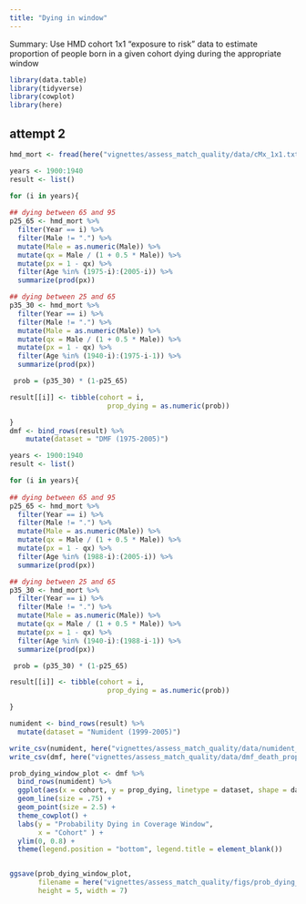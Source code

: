```yaml
---
title: "Dying in window"
---
```


Summary: Use HMD cohort 1x1 "exposure to risk" data to estimate proportion of people born in a given cohort dying during the appropriate window 


```r
library(data.table)
library(tidyverse)
library(cowplot)
library(here)
```


## attempt 2 

```r
hmd_mort <- fread(here("vignettes/assess_match_quality/data/cMx_1x1.txt"))

years <- 1900:1940
result <- list()

for (i in years){
  
## dying between 65 and 95 
p25_65 <- hmd_mort %>% 
  filter(Year == i) %>% 
  filter(Male != ".") %>% 
  mutate(Male = as.numeric(Male)) %>% 
  mutate(qx = Male / (1 + 0.5 * Male)) %>% 
  mutate(px = 1 - qx) %>% 
  filter(Age %in% (1975-i):(2005-i)) %>% 
  summarize(prod(px))

## dying between 25 and 65 
p35_30 <- hmd_mort %>% 
  filter(Year == i) %>% 
  filter(Male != ".") %>% 
  mutate(Male = as.numeric(Male)) %>% 
  mutate(qx = Male / (1 + 0.5 * Male)) %>% 
  mutate(px = 1 - qx) %>% 
  filter(Age %in% (1940-i):(1975-i-1)) %>% 
  summarize(prod(px))

 prob = (p35_30) * (1-p25_65)

result[[i]] <- tibble(cohort = i,
                        prop_dying = as.numeric(prob))

}
dmf <- bind_rows(result) %>% 
    mutate(dataset = "DMF (1975-2005)")

```


```r
years <- 1900:1940
result <- list()

for (i in years){
  
## dying between 65 and 95 
p25_65 <- hmd_mort %>% 
  filter(Year == i) %>% 
  filter(Male != ".") %>% 
  mutate(Male = as.numeric(Male)) %>% 
  mutate(qx = Male / (1 + 0.5 * Male)) %>% 
  mutate(px = 1 - qx) %>% 
  filter(Age %in% (1988-i):(2005-i)) %>% 
  summarize(prod(px))

## dying between 25 and 65 
p35_30 <- hmd_mort %>% 
  filter(Year == i) %>% 
  filter(Male != ".") %>% 
  mutate(Male = as.numeric(Male)) %>% 
  mutate(qx = Male / (1 + 0.5 * Male)) %>% 
  mutate(px = 1 - qx) %>% 
  filter(Age %in% (1940-i):(1988-i-1)) %>% 
  summarize(prod(px))

 prob = (p35_30) * (1-p25_65)

result[[i]] <- tibble(cohort = i,
                        prop_dying = as.numeric(prob))

}

numident <- bind_rows(result) %>% 
  mutate(dataset = "Numident (1999-2005)")
```


```r
write_csv(numident, here("vignettes/assess_match_quality/data/numident_death_prop.csv"))
write_csv(dmf, here("vignettes/assess_match_quality/data/dmf_death_prop.csv"))
```


```r
prob_dying_window_plot <- dmf %>% 
  bind_rows(numident) %>% 
  ggplot(aes(x = cohort, y = prop_dying, linetype = dataset, shape = dataset)) + 
  geom_line(size = .75) + 
  geom_point(size = 2.5) + 
  theme_cowplot() + 
  labs(y = "Probability Dying in Coverage Window",
       x = "Cohort" ) + 
  ylim(0, 0.8) + 
  theme(legend.position = "bottom", legend.title = element_blank())


ggsave(prob_dying_window_plot, 
       filename = here("vignettes/assess_match_quality/figs/prob_dying_in_window.pdf"),
       height = 5, width = 7)
```

